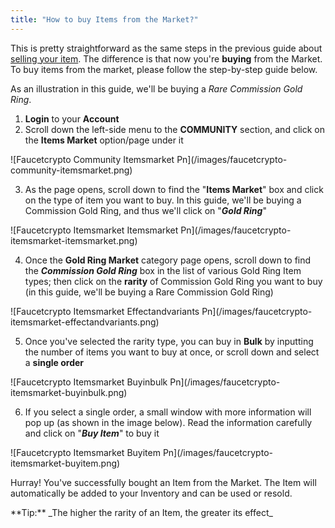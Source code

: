 ```yaml
---
title: "How to buy Items from the Market?"
---
```


This is pretty straightforward as the same steps in the previous guide about [selling your item](https://faucetcrypto.mintlify.app/items-and-market/how-to-sell-items-or-cancel-a-sell-order?). The difference is that now you're **buying** from the Market. To buy items from the market, please follow the step-by-step guide below.

As an illustration in this guide, we'll be buying a _Rare Commission Gold Ring_.

1. **Login** to your **Account**
2. Scroll down the left-side menu to the **COMMUNITY** section, and click on the **Items Market** option/page under it 

<Frame>
  ![Faucetcrypto Community Itemsmarket Pn](/images/faucetcrypto-community-itemsmarket.png)
</Frame>

3. As the page opens, scroll down to find the "**Items Market**" box and click on the type of item you want to buy. In this guide, we'll be buying a Commission Gold Ring, and thus we'll click on "**_Gold Ring_**"

<Frame>
  ![Faucetcrypto Itemsmarket Itemsmarket Pn](/images/faucetcrypto-itemsmarket-itemsmarket.png)
</Frame>

4. Once the **Gold Ring Market** category page opens, scroll down to find the **_Commission Gold Ring_** box in the list of various Gold Ring Item types; then click on the **rarity** of Commission Gold Ring you want to buy (in this guide, we'll be buying a Rare Commission Gold Ring)

<Frame>
  ![Faucetcrypto Itemsmarket Effectandvariants Pn](/images/faucetcrypto-itemsmarket-effectandvariants.png)
</Frame>

5. Once you've selected the rarity type, you can buy in **Bulk** by inputting the number of items you want to buy at once, or scroll down and select a **single order**

<Frame>
  ![Faucetcrypto Itemsmarket Buyinbulk Pn](/images/faucetcrypto-itemsmarket-buyinbulk.png)
</Frame>

6. If you select a single order, a small window with more information will pop up (as shown in the image below). Read the information carefully and click on "**_Buy Item_**" to buy it

<Frame>
  ![Faucetcrypto Itemsmarket Buyitem Pn](/images/faucetcrypto-itemsmarket-buyitem.png)
</Frame>

Hurray\! You've successfully bought an Item from the Market. The Item will automatically be added to your Inventory and can be used or resold.

<Note>
  **Tip:** _The higher the rarity of an Item, the greater its effect_
</Note>